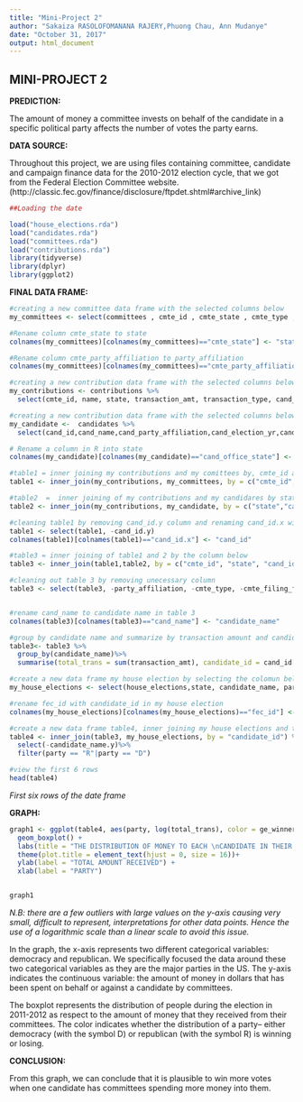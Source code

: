 ```yaml
---
title: "Mini-Project 2"
author: "Sakaiza RASOLOFOMANANA RAJERY,Phuong Chau, Ann Mudanye"
date: "October 31, 2017"
output: html_document
---
```



## MINI-PROJECT 2 

**PREDICTION:** 

The amount of money a committee invests on behalf of the candidate in a specific political party affects the number of votes the party earns. 


**DATA SOURCE:** 
 
Throughout this project, we are using files containing committee, candidate and campaign finance data for the 2010-2012 election cycle, that we got from the Federal Election Committee website.  (http://classic.fec.gov/finance/disclosure/ftpdet.shtml#archive_link) 

 

```r
##Loading the date 

load("house_elections.rda")
load("candidates.rda")
load("committees.rda")
load("contributions.rda")
library(tidyverse)
library(dplyr)
library(ggplot2)

```


**FINAL DATA FRAME:**


```r
#creating a new committee data frame with the selected columns below
my_committees <- select(committees , cmte_id , cmte_state , cmte_type , cmte_party_affiliation , cmte_filing_freq,org_type , cand_id)

#Rename column cmte_state to state
colnames(my_committees)[colnames(my_committees)=="cmte_state"] <- "state"

#Rename column cmte_party_affiliation to party_affiliation
colnames(my_committees)[colnames(my_committees)=="cmte_party_affiliation"] <- "party_affiliation"

#creating a new contribution data frame with the selected columns below
my_contributions <- contributions %>%
  select(cmte_id, name, state, transaction_amt, transaction_type, cand_id)

#creating a new contribution data frame with the selected columns below
my_candidate <-  candidates %>%
  select(cand_id,cand_name,cand_party_affiliation,cand_election_yr,cand_office_state, cand_name)

# Rename a column in R into state
colnames(my_candidate)[colnames(my_candidate)=="cand_office_state"] <- "state"

#table1 = inner joining my contributions and my comittees by, cmte_id and state
table1 <- inner_join(my_contributions, my_committees, by = c("cmte_id", "state"))

#table2  =  inner joining of my contributions and my candidares by state and cand_id
table2 <- inner_join(my_contributions, my_candidate, by = c("state","cand_id"))

#cleaning table1 by removing cand_id.y column and renaming cand_id.x with cand_id
table1 <- select(table1, -cand_id.y)
colnames(table1)[colnames(table1)=="cand_id.x"] <- "cand_id"

#table3 = inner joining of table1 and 2 by the column below
table3 <- inner_join(table1,table2, by = c("cmte_id", "state", "cand_id", "transaction_amt", "transaction_type", "name"))

#cleaning out table 3 by removing unecessary column
table3 <- select(table3, -party_affiliation, -cmte_type, -cmte_filing_freq, -org_type)


#rename cand_name to candidate name in table 3
colnames(table3)[colnames(table3)=="cand_name"] <- "candidate_name"

#group by candidate name and summarize by transaction amount and candidate id
table3<- table3 %>%
  group_by(candidate_name)%>%
  summarise(total_trans = sum(transaction_amt), candidate_id = cand_id[1])

#create a new data frame my house election by selecting the colomun below
my_house_elections <- select(house_elections,state, candidate_name, party, ge_winner,fec_id)

#rename fec_id with candidate_id in my house election
colnames(my_house_elections)[colnames(my_house_elections)=="fec_id"] <- "candidate_id"

#create a new data frame table4, inner joining my house elections and table3
table4 <- inner_join(table3, my_house_elections, by = "candidate_id") %>%
  select(-candidate_name.y)%>%
  filter(party == "R"|party == "D")

#view the first 6 rows
head(table4)
```
*First six rows of the date frame*


**GRAPH:**

```r
graph1 <- ggplot(table4, aes(party, log(total_trans), color = ge_winner)) + 
  geom_boxplot() +
  labs(title = "THE DISTRIBUTION OF MONEY TO EACH \nCANDIDATE IN THEIR RESPECTIVE PARTY") +
  theme(plot.title = element_text(hjust = 0, size = 16))+
  ylab(label = "TOTAL AMOUNT RECEIVED") +
  xlab(label = "PARTY")


graph1

```

*N.B:  there are a few outliers with large values on the y-axis causing very small, difficult to represent, interpretations for other data points. Hence the use of a logarithmic scale than a linear scale to avoid this issue.*


In the graph, the x-axis represents two different categorical variables: democracy and republican. We specifically focused the data around these two categorical variables as they are the major parties in the US.
The y-axis indicates the continuous variable: the amount of money in dollars that has been spent on behalf or against a candidate by committees.

The boxplot represents the distribution of people during the election in 2011-2012 as respect to  the amount of money that they received from their committees. The color indicates whether the distribution of a party-- either democracy (with the symbol D) or republican (with the symbol  R) is winning or losing. 

**CONCLUSION:** 

From this graph, we can conclude that it is plausible to win more votes when one candidate has committees spending more money into them. 


